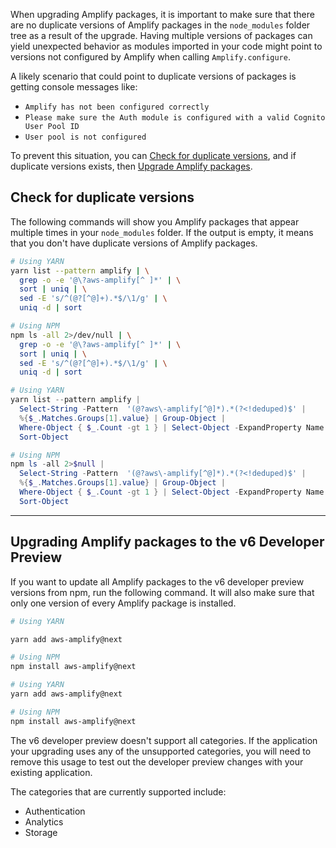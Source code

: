 When upgrading Amplify packages, it is important to make sure that there are no duplicate versions of Amplify packages in the `node_modules` folder tree as a result of the upgrade. Having multiple versions of packages can yield unexpected behavior as modules imported in your code might point to versions not configured by Amplify when calling `Amplify.configure`.

A likely scenario that could point to duplicate versions of packages is getting console messages like:
- `Amplify has not been configured correctly`
- `Please make sure the Auth module is configured with a valid Cognito User Pool ID`
- `User pool is not configured`

To prevent this situation, you can [Check for duplicate versions](#check-for-duplicate-versions), and if duplicate versions exists, then [Upgrade Amplify packages](#upgrade-amplify-packages).
## Check for duplicate versions

The following commands will show you Amplify packages that appear multiple times in your `node_modules` folder. If the output is empty, it means that you don't have duplicate versions of Amplify packages.

<BlockSwitcher>

<Block name="Mac and Linux">

```sh
# Using YARN
yarn list --pattern amplify | \
  grep -o -e '@\?aws-amplify[^ ]*' | \
  sort | uniq | \
  sed -E 's/^(@?[^@]+).*$/\1/g' | \
  uniq -d | sort
```

```sh
# Using NPM
npm ls -all 2>/dev/null | \
  grep -o -e '@\?aws-amplify[^ ]*' | \
  sort | uniq | \
  sed -E 's/^(@?[^@]+).*$/\1/g' | \
  uniq -d | sort
```

</Block>

<Block name="Windows (PowerShell)">

```powershell
# Using YARN
yarn list --pattern amplify |
  Select-String -Pattern  '(@?aws\-amplify[^@]*).*(?<!deduped)$' | 
  %{$_.Matches.Groups[1].value} | Group-Object | 
  Where-Object { $_.Count -gt 1 } | Select-Object -ExpandProperty Name |
  Sort-Object
```

```powershell
# Using NPM
npm ls -all 2>$null |
  Select-String -Pattern  '(@?aws\-amplify[^@]*).*(?<!deduped)$' | 
  %{$_.Matches.Groups[1].value} | Group-Object | 
  Where-Object { $_.Count -gt 1 } | Select-Object -ExpandProperty Name |
  Sort-Object
```

</Block>

</BlockSwitcher>

---

## Upgrading Amplify packages to the v6 Developer Preview

If you want to update all Amplify packages to the v6 developer preview versions from npm, run the following command. It will also make sure that only one version of every Amplify package is installed.

<BlockSwitcher>

<Block name="Mac and Linux">

```sh
# Using YARN

yarn add aws-amplify@next
```

```sh
# Using NPM
npm install aws-amplify@next
```

</Block>

<Block name="Windows (PowerShell)">

```powershell
# Using YARN
yarn add aws-amplify@next
```

```powershell
# Using NPM
npm install aws-amplify@next
```

</Block>

</BlockSwitcher>

The v6 developer preview doesn't support all categories. If the application your upgrading uses any of the
unsupported categories, you will need to remove this usage to test out the developer preview changes with your
existing application.

The categories that are currently supported include:
- Authentication
- Analytics
- Storage
